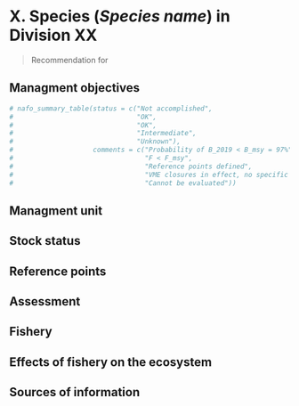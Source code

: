 <!-- Note: change X below to the proper number for the SCS report. Also change X in the _bookdown.yml file to generate the appropriate figure numbering. -->

# X. Species (*Species name*) in Division XX 

> Recommendation for 	  
>

## Managment objectives

```r
# nafo_summary_table(status = c("Not accomplished",
#                               "OK",
#                               "OK",
#                               "Intermediate",
#                               "Unknown"),
#                    comments = c("Probability of B_2019 < B_msy = 97%",
#                                 "F < F_msy",
#                                 "Reference points defined",
#                                 "VME closures in effect, no specific measures",
#                                 "Cannot be evaluated"))
```


## Managment unit

## Stock status

## Reference points

## Assessment

## Fishery

## Effects of fishery on the ecosystem

## Sources of information
